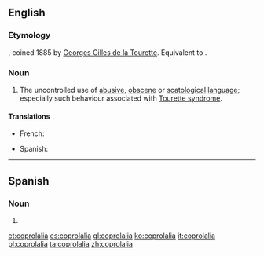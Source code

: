 ==English==

===Etymology===
{{borrowing|fr|coprolalie|lang=en}}, coined 1885 by [[w:Georges Gilles de la Tourette|Georges Gilles de la Tourette]]. Equivalent to {{confix|copro|lalia|lang=en}}.

===Noun===
{{wikipedia}}
{{en-noun|~}}

# The uncontrolled use of [[abusive]], [[obscene]] or [[scatological]] [[language]]; especially such behaviour associated with [[Tourette syndrome]].

====Translations====
{{trans-top|uncontrolled use of obscenity}}
* French: {{t+|fr|coprolalie|f}}
{{trans-mid}}
* Spanish: {{t+|es|coprolalia|f}}
{{trans-bottom}}

----
==Spanish==
{{wikipedia|lang=es}}
===Noun===
{{es-noun|f}}

# {{l/en|coprolalia}}

[[et:coprolalia]]
[[es:coprolalia]]
[[gl:coprolalia]]
[[ko:coprolalia]]
[[it:coprolalia]]
[[pl:coprolalia]]
[[ta:coprolalia]]
[[zh:coprolalia]]